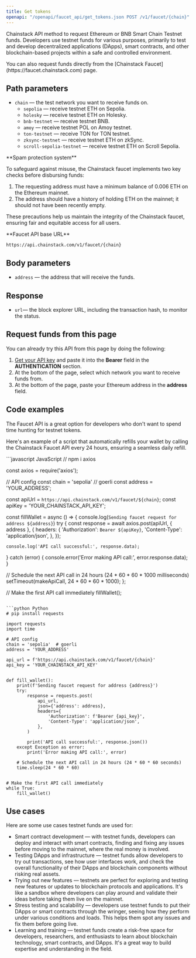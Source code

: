 ---
title: Get tokens
openapi: "/openapi/faucet_api/get_tokens.json POST /v1/faucet/{chain}"
---

Chainstack API method to request Ethereum or BNB Smart Chain Testnet funds. Developers use testnet funds for various purposes, primarily to test and develop decentralized applications (DApps), smart contracts, and other blockchain-based projects within a safe and controlled environment.

<Note>
You can also request funds directly from the [Chainstack Faucet](https://faucet.chainstack.com) page.
</Note>


## Path parameters

* `chain` — the test network you want to receive funds on.
  + `sepolia` — receive testnet ETH on Sepolia.
  + `holesky` — receive testnet ETH on Holesky.
  + `bnb-testnet` — receive testnet BNB.
  + `amoy` — receive testnet POL on Amoy testnet.
  + `ton-testnet` — receive TON for TON testnet.
  + `zksync-testnet` — receive testnet ETH on zkSync.
  + `scroll-sepolia-testnet` — receive testnet ETH on Scroll Sepolia.

<Warning>
**Spam protection system**

To safeguard against misuse, the Chainstack faucet implements two key checks before disbursing funds:

1. The requesting address must have a minimum balance of 0.006 ETH on the Ethereum mainnet.
2. The address should have a history of holding ETH on the mainnet; it should not have been recently empty.

These precautions help us maintain the integrity of the Chainstack faucet, ensuring fair and equitable access for all users.
</Warning>

<Note>
**Faucet API base URL**

`https://api.chainstack.com/v1/faucet/{chain}`
</Note>


## Body parameters

* `address` — the address that will receive the funds.

## Response

* `url`— the block explorer URL, including the transaction hash, to monitor the status.

## Request funds from this page

You can already try this API from this page by doing the following:

1. [Get your API key](/reference/platform-api-getting-started#create-api-key) and paste it into the **Bearer** field in the **AUTHENTICATION** section.
2. At the bottom of the page, select which network you want to receive funds from.
3. At the bottom of the page, paste your Ethereum address in the **address** field.

## Code examples

The Faucet API is a great option for developers who don't want to spend time hunting for testnet tokens.

Here's an example of a script that automatically refills your wallet by calling the Chainstack Faucet API every 24 hours, ensuring a seamless daily refill.

<CodeGroup>
```javascript JavaScript
// npm i axios

const axios = require('axios');

// API config
const chain = 'sepolia' // goerli
const address = 'YOUR_ADDRESS';

const apiUrl = `https://api.chainstack.com/v1/faucet/${chain}`;
const apiKey = 'YOUR_CHAINSTACK_API_KEY';

const fillWallet = async () => {
    console.log(`Sending faucet request for address ${address}`)
  try {
    const response = await axios.post(apiUrl, { address }, {
      headers: {
        'Authorization': `Bearer ${apiKey}`,
        'Content-Type': 'application/json',
      },
    });

    console.log('API call successful:', response.data);
  } catch (error) {
    console.error('Error making API call:', error.response.data);
  }

  // Schedule the next API call in 24 hours (24 * 60 * 60 * 1000 milliseconds)
  setTimeout(makeApiCall, 24 * 60 * 60 * 1000);
};

// Make the first API call immediately
fillWallet();
```

```python Python
# pip install requests

import requests
import time

# API config
chain = 'sepolia'  # goerli
address = 'YOUR_ADDRESS'

api_url = f'https://api.chainstack.com/v1/faucet/{chain}'
api_key = 'YOUR_CHAINSTACK_API_KEY'


def fill_wallet():
    print(f'Sending faucet request for address {address}')
    try:
        response = requests.post(
            api_url,
            json={'address': address},
            headers={
                'Authorization': f'Bearer {api_key}',
                'Content-Type': 'application/json',
            },
        )

        print('API call successful:', response.json())
    except Exception as error:
        print('Error making API call:', error)

    # Schedule the next API call in 24 hours (24 * 60 * 60 seconds)
    time.sleep(24 * 60 * 60)


# Make the first API call immediately
while True:
    fill_wallet()
```
</CodeGroup>


## Use cases

Here are some use cases testnet funds are used for:

* Smart contract development — with testnet funds, developers can deploy and interact with smart contracts, finding and fixing any issues before moving to the mainnet, where the real money is involved.
* Testing DApps and infrastructure — testnet funds allow developers to try out transactions, see how user interfaces work, and check the overall functionality of their DApps and blockchain components without risking real assets.
* Trying out new features — testnets are perfect for exploring and testing new features or updates to blockchain protocols and applications. It's like a sandbox where developers can play around and validate their ideas before taking them live on the mainnet.
* Stress testing and scalability — developers use testnet funds to put their DApps or smart contracts through the wringer, seeing how they perform under various conditions and loads. This helps them spot any issues and fix them before going live.
* Learning and training — testnet funds create a risk-free space for developers, researchers, and enthusiasts to learn about blockchain technology, smart contracts, and DApps. It's a great way to build expertise and understanding in the field.